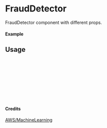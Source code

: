 
<Meta of={FraudDetector} title="AWS/MachineLearning/FraudDetector" />

# FraudDetector

FraudDetector component with different props.

#### Example

<Canvas of={FraudDetector.Primary} />

## Usage

```ts
import { FraudDetector } from "yadl-ui";

const Example = () => {
  return (
      <FraudDetector />
  );
};

export default Example;
```

#### Credits
[AWS/MachineLearning](https://aws-icons.com/)
